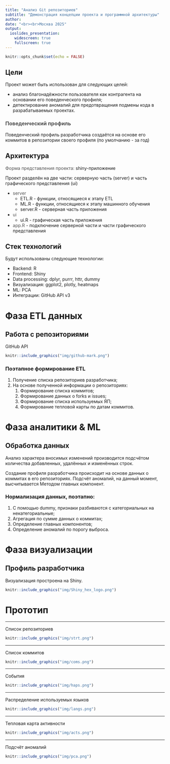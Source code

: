 ```yaml
---
title: "Анализ Git репозиториев"
subtitle: "Демонстрация концепции проекта и программной архитектуры"
author: 
date: "<br><br>Москва 2025"
output: 
  ioslides_presentation:
    widescreen: true
    fullscreen: true
---
```


```r
knitr::opts_chunk$set(echo = FALSE)
```

## Цели 

Проект может быть использован для следующих целей:

* анализ благонадёжности пользователя как контрагента на основании его поведенческого профиля;
* детектирование аномалий для предотвращения подмены кода в разрабатываемых проектах.



### <span style="color:#515151"> Поведенческий профиль </span>

Поведенческий профиль разработчика создаётся на основе его коммитов в репозитории своего профиля (по умолчанию - за год)

## Архитектура 

<span style="color:#515151"> Форма представления проекта: </span> shiny-приложение 

Проект разделён на две части: серверную часть (server) и часть графического представления (ui)

* <span style="color:#515151"> server </span>
  + ETL.R - функции, относящиеся к этапу ETL
  + ML.R - функции, относящиеся к этапу машинного обучения
  + server.R - серверная часть приложения
* <span style="color:#515151"> ui </span>
  + ui.R - графическая часть приложения 
* <span style="color:#515151"> app.R </span> - подключение серверной части и части графического представления  

## Стек технологий

Будут использованы следующие технологии: 

* Backend: R 
* Frontend: Shiny
* Data processing: dplyr, purrr, httr, dummy
* Визуализация: ggplot2, plotly, heatmaps
* ML: PCA
* Интеграции: GitHub API v3


# Фаза ETL данных

## Работа с репозиториями

<div class="columns-2">
<div class="centered">GitHub API</div>
<div class="centered">
```r
knitr::include_graphics("img/github-mark.png")
```
</div>

### Поэтапное формирование ETL

1. Получение списка репозиториев разработчика;
2. На основе полученной информации о репозиториях:
    1. Формирование списка коммитов;
    2. Формирование данных о forks и issues;
    3. Формирование списка используемых ЯП;
    4. Формирование тепловой карты по датам коммитов.
</div>


# Фаза аналитики & ML

## Обработка данных

<div class="columns-2">
Анализ характера вносимых изменений производится подсчётом количества добавленных, удалённых и изменённых строк.

Создание профиля разработчика происходит на основе данных о коммитах в его репозиториях. Подсчёт аномалий, на данный момент, высчитывается Методом главных компонент.

### Нормализация данных, поэтапно:
1. С помощью dummy, признаки разбиваются с категориальных на некатегориальные;
2. Агрегация по сумме данных о коммитах;
3. Определение главных компонентов;
4. Определение аномалий по порогу выброса.
</div>


# Фаза визуализации

## Профиль разработчика

<div class="centered">Визуализация простроена на Shiny.</div>
<div class="centered">
```r

knitr::include_graphics("img/Shiny_hex_logo.png")
```
</div>


# Прототип

------------------------------------------------------------------------

Список репозиториев

```r

knitr::include_graphics("img/strt.png")
```

------------------------------------------------------------------------

Список коммитов

```r

knitr::include_graphics("img/coms.png")
```

------------------------------------------------------------------------

События

```r

knitr::include_graphics("img/haps.png")
```

------------------------------------------------------------------------

Распределение используемых языков

```r

knitr::include_graphics("img/langs.png")
```

------------------------------------------------------------------------

Тепловая карта активности

```r

knitr::include_graphics("img/acts.png")
```

------------------------------------------------------------------------

Подсчёт аномалий

```r

knitr::include_graphics("img/pca.png")
```
